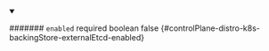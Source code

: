 
<details className="config-field" data-expandable="false" open>
<summary>

####### `enabled` <span className="config-field-required" data-required="false">required</span> <span className="config-field-type">boolean</span> <span className="config-field-default">false</span> <span className="config-field-enum"></span> {#controlPlane-distro-k8s-backingStore-externalEtcd-enabled}



</summary>



</details>
